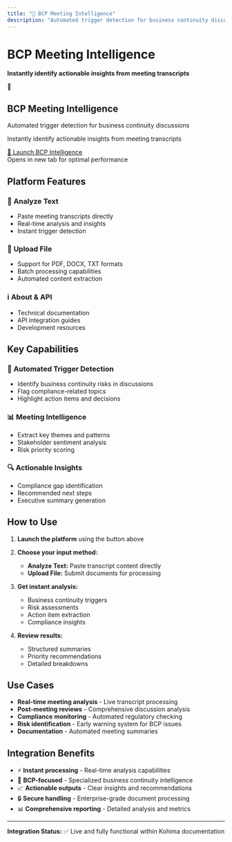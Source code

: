 ```yaml
---
title: "🚀 BCP Meeting Intelligence"
description: "Automated trigger detection for business continuity discussions"
---
```


# BCP Meeting Intelligence 

**Instantly identify actionable insights from meeting transcripts**

<div style={{
  background: 'linear-gradient(135deg, #059669 0%, #047857 100%)',
  color: 'white',
  padding: '40px',
  borderRadius: '12px',
  textAlign: 'center',
  margin: '20px 0',
  boxShadow: '0 8px 24px rgba(5, 150, 105, 0.3)'
}}>
  <div style={{fontSize: '48px', marginBottom: '16px'}}>🚀</div>
  <h2 style={{margin: '0 0 16px 0', fontSize: '24px'}}>BCP Meeting Intelligence</h2>
  <p style={{margin: '0 0 8px 0', opacity: 0.9, fontSize: '16px'}}>
    Automated trigger detection for business continuity discussions
  </p>
  <p style={{margin: '0 0 24px 0', opacity: 0.8, fontSize: '14px'}}>
    Instantly identify actionable insights from meeting transcripts
  </p>
  <a 
    href="https://huggingface.co/spaces/amrendra-fs/BCP-meeting-intelligence" 
    target="_blank"
    style={{
      background: 'rgba(255,255,255,0.15)',
      border: '2px solid rgba(255,255,255,0.3)',
      color: 'white',
      padding: '16px 32px',
      borderRadius: '8px',
      textDecoration: 'none',
      fontWeight: '600',
      fontSize: '18px',
      display: 'inline-block',
      transition: 'all 0.2s ease'
    }}
  >
    🚀 Launch BCP Intelligence
  </a>
  <div style={{marginTop: '16px', fontSize: '14px', opacity: 0.8'}}>
    Opens in new tab for optimal performance
  </div>
</div>

## Platform Features

### 📝 **Analyze Text**
- Paste meeting transcripts directly
- Real-time analysis and insights
- Instant trigger detection

### 📁 **Upload File**
- Support for PDF, DOCX, TXT formats
- Batch processing capabilities
- Automated content extraction

### ℹ️ **About & API**
- Technical documentation
- API integration guides
- Development resources

## Key Capabilities

### 🎯 **Automated Trigger Detection**
- Identify business continuity risks in discussions
- Flag compliance-related topics
- Highlight action items and decisions

### 📊 **Meeting Intelligence**
- Extract key themes and patterns
- Stakeholder sentiment analysis
- Risk priority scoring

### 🔍 **Actionable Insights**
- Compliance gap identification
- Recommended next steps
- Executive summary generation

## How to Use

1. **Launch the platform** using the button above
2. **Choose your input method:**
   - **Analyze Text:** Paste transcript content directly
   - **Upload File:** Submit documents for processing

3. **Get instant analysis:**
   - Business continuity triggers
   - Risk assessments
   - Action item extraction
   - Compliance insights

4. **Review results:**
   - Structured summaries
   - Priority recommendations
   - Detailed breakdowns

## Use Cases

- **Real-time meeting analysis** - Live transcript processing
- **Post-meeting reviews** - Comprehensive discussion analysis
- **Compliance monitoring** - Automated regulatory checking
- **Risk identification** - Early warning system for BCP issues
- **Documentation** - Automated meeting summaries

## Integration Benefits

- ⚡ **Instant processing** - Real-time analysis capabilities
- 🎯 **BCP-focused** - Specialized business continuity intelligence
- 📈 **Actionable outputs** - Clear insights and recommendations
- 🔒 **Secure handling** - Enterprise-grade document processing
- 📊 **Comprehensive reporting** - Detailed analysis and metrics

---

**Integration Status:** ✅ Live and fully functional within Kohima documentation